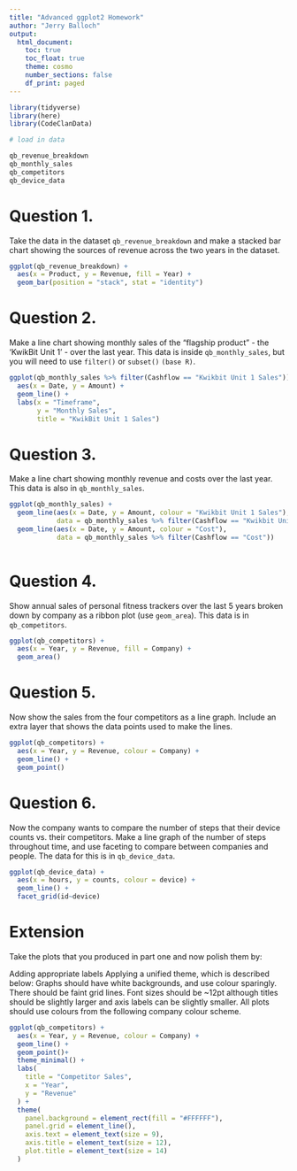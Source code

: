 ```yaml
---
title: "Advanced ggplot2 Homework"
author: "Jerry Balloch"
output:
  html_document:
    toc: true
    toc_float: true
    theme: cosmo
    number_sections: false
    df_print: paged
---
```


```r

library(tidyverse)
library(here)
library(CodeClanData)

# load in data

qb_revenue_breakdown
qb_monthly_sales
qb_competitors
qb_device_data

```

# Question 1.
Take the data in the dataset `qb_revenue_breakdown` and make a stacked bar chart showing the sources of revenue across the two years in the dataset.

```r
ggplot(qb_revenue_breakdown) +
  aes(x = Product, y = Revenue, fill = Year) +
  geom_bar(position = "stack", stat = "identity")
```

# Question 2.
Make a line chart showing monthly sales of the “flagship product” - the ‘KwikBit Unit 1’ - over the last year. This data is inside `qb_monthly_sales`, but you will need to use `filter()` or `subset()` `(base R)`.

```r
ggplot(qb_monthly_sales %>% filter(Cashflow == "Kwikbit Unit 1 Sales")) +
  aes(x = Date, y = Amount) +
  geom_line() +
  labs(x = "Timeframe", 
       y = "Monthly Sales",
       title = "KwikBit Unit 1 Sales")
```

# Question 3.
Make a line chart showing monthly revenue and costs over the last year. This data is also in `qb_monthly_sales`.

```r
ggplot(qb_monthly_sales) +
  geom_line(aes(x = Date, y = Amount, colour = "Kwikbit Unit 1 Sales"),
            data = qb_monthly_sales %>% filter(Cashflow == "Kwikbit Unit 1 Sales")) +
  geom_line(aes(x = Date, y = Amount, colour = "Cost"),
            data = qb_monthly_sales %>% filter(Cashflow == "Cost"))
  

```

# Question 4.
Show annual sales of personal fitness trackers over the last 5 years broken down by company as a ribbon plot (use `geom_area`). This data is in `qb_competitors`.

```r
ggplot(qb_competitors) +
  aes(x = Year, y = Revenue, fill = Company) +
  geom_area()

```

# Question 5.
Now show the sales from the four competitors as a line graph. Include an extra layer that shows the data points used to make the lines.

```r
ggplot(qb_competitors) +
  aes(x = Year, y = Revenue, colour = Company) +
  geom_line() +
  geom_point()
```

# Question 6.
Now the company wants to compare the number of steps that their device counts vs. their competitors. Make a line graph of the number of steps throughout time, and use faceting to compare between companies and people. The data for this is in `qb_device_data`.

```r
ggplot(qb_device_data) +
  aes(x = hours, y = counts, colour = device) +
  geom_line() +
  facet_grid(id~device)
```

# Extension
Take the plots that you produced in part one and now polish them by:

Adding appropriate labels
Applying a unified theme, which is described below:
Graphs should have white backgrounds, and use colour sparingly.
There should be faint grid lines.
Font sizes should be ~12pt although titles should be slightly larger and axis labels can be slightly smaller.
All plots should use colours from the following company colour scheme.

```r

ggplot(qb_competitors) +
  aes(x = Year, y = Revenue, colour = Company) +
  geom_line() +
  geom_point()+
  theme_minimal() +
  labs(
    title = "Competitor Sales",
    x = "Year",
    y = "Revenue"
  ) +
  theme(
    panel.background = element_rect(fill = "#FFFFFF"),
    panel.grid = element_line(),
    axis.text = element_text(size = 9),
    axis.title = element_text(size = 12),
    plot.title = element_text(size = 14)
  )
```

